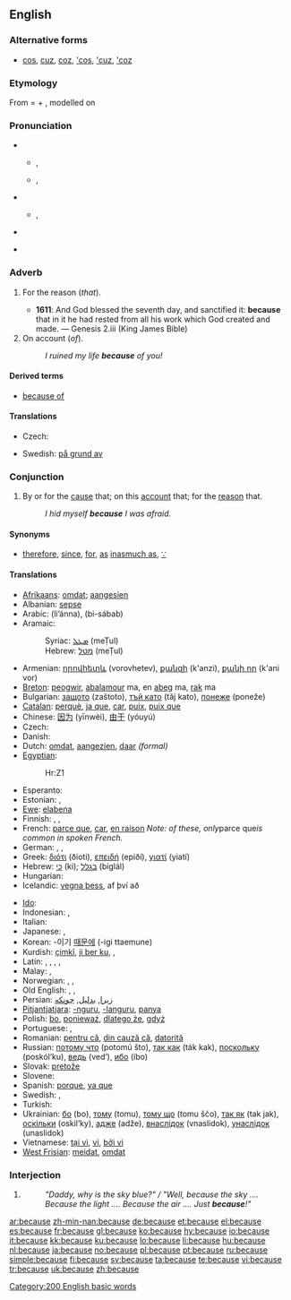 {{wikipedia}}
==English==

{{rank|between|face|tell|175|because|few|whom|love}}
===Alternative forms===
*[[cos]], [[cuz]], [[coz]], [['cos]], [['cuz]], [['coz]]

===Etymology===
From {{etyl|enm|en}} {{term|bi cause|lang=enm}} = {{term|bi|lang=enm||by}} + {{term|cause|lang=enm}}, modelled on {{etyl|fro|enm}} {{term|par cause|lang=fro}}

===Pronunciation===
* {{qualifier|stressed}}
** {{a|UK}} {{IPA|/bɪˈkɒz/}}, {{SAMPA|/bI"kQz/}}
** {{a|US}} {{IPA|/bɪˈkɔz/|/bɪˈkʌz/}}, {{SAMPA|/bI"kOz/|/bɪ"kVz/}}
* {{qualifier|unstressed}}
** {{IPA|/bɪkəz/}}, {{SAMPA|/bIk@z/}}
* {{audio|en-us-because.ogg|Audio (US)}}
*: {{rhymes|ɒz}}
* {{hyphenation|be|cause}}

===Adverb===
{{en-adv|-}}

# {{archaic}} For the reason (''that'').
#* '''1611''': And God blessed the seventh day, and sanctified it: '''because''' that in it he had rested from all his work which God created and made. — Genesis 2.iii (King James Bible)
# On account (''of'').
#: ''I ruined my life '''because''' of you!''

====Derived terms====
*[[because of]]

====Translations====
{{trans-top|on account}}
* Czech: {{t+|cs|kvůli}}
{{trans-mid}}
* Swedish: [[på grund av]]
{{trans-bottom}}

===Conjunction===
{{en-conj}}

# By or for the [[cause]] that; on this [[account]] that; for the [[reason]] that.
#: ''I hid myself '''because''' I was afraid.''

====Synonyms====
*{{sense|for the reason that}} [[therefore]], [[since]], [[for]], [[as]] [[inasmuch as]], [[∵]] {{i|mathematics symbol}}

====Translations====
{{trans-top|by or for the cause that; on this account that; for the reason that}}
* [[Afrikaans]]: [[omdat]]; [[aangesien]]
* Albanian: [[sepse]]
* Arabic: {{Arab|[[لأن|لأنّ]]}} (li’ánna), {{Arab|[[بسبب|بِسَبَب]]}} (bi-sábab)
* Aramaic:
*: Syriac: [[ܡܛܠ]] (meṬul)
*: Hebrew: [[מטל]] (meṬul)
* Armenian: [[որովհետև]] (vorovhetev), [[քանզի]] (k'anzi), [[քանի որ]] (k'ani vor)
* [[Breton]]: [[peogwir]], [[abalamour]] ma, en [[abeg]] ma, [[rak]] ma
* Bulgarian: [[защото]] (zaštoto), [[тъй като]] (tǎj kato), [[понеже]] (poneže)
* [[Catalan]]: [[perquè]], [[ja que]], [[car]], [[puix]], [[puix que]]
* Chinese: [[因为]] (yīnwèi), [[由于]] (yóuyú)
* Czech: {{t+|cs|protože}}
* Danish: {{t-|da|fordi}}
* Dutch: [[omdat]], [[aangezien]], [[daar]] ''(formal)''
* [[Egyptian]]: {{tø|egy|ḥr|xs=Egyptian}}
*: <hiero>Hr:Z1</hiero>
* Esperanto: {{t-|eo|ĉar|xs=Esperanto}}
* Estonian: {{t-|et|kuna}}, {{t|et|seepärast}}
* [[Ewe]]: [[elabena]]
* Finnish: {{t+|fi|koska}}, {{t+|fi|sillä}}, {{t+|fi|siksi}}
* French: [[parce que]], [[car]], [[en raison]] ''Note: of these, only ''parce que'' is common in spoken French.''
* German: {{t+|de|weil}}, {{t+|de|denn}}, {{t+|de|da}}
* Greek: [[διότι]] (ðioti), [[επειδή]] (epiðí), [[γιατί]] (yiatí)
* Hebrew: [[כי]] (ki); [[בגלל]] (biglál)
* Hungarian: {{t+|hu|mert}}
* Icelandic: [[vegna þess]], af því að
{{trans-mid}}
* [[Ido]]: {{t|io|pro ke}}
* Indonesian: {{t-|id|karena|xs=Indonesian}}, {{t-|id|sebab|xs=Indonesian}}
* Italian: {{t+|it|perché}}
* Japanese: {{t-|ja|なぜなら|tr=názenara|sc=Jpan}}, {{t-|ja|だって|tr=datte|sc=Jpan}}
* Korean: -이기 [[때문에]] (-igi ttaemune)
* Kurdish: [[çimkî]], [[ji ber ku]], {{ku-Arab|[[بۆ ئه‌وه‌]]}}, {{ku-Arab|[[چونکه‌]]}}
* Latin: {{t+|la|quia}}, {{t+|la|quod}}, {{t+|la|quoniam}}, {{t+|la|cum}}, {{t-|la|propter}}
* Malay: {{t-|ms|karena|xs=Malay}}, {{t-|ms|sebab|xs=Malay}}
* Norwegian: {{t+|no|fordi}}, {{t-|no|ettersom}}, {{t-|no|det kommer av}}
* Old English: {{t-|ang|þæs|xs=Old English}}, {{t-|ang|þæs þe|xs=Old English}}, {{t|ang|forþon þe|xs=Old English}}
* Persian: [[زیرا]], [[بدلیل]], [[چونکه]]
* [[Pitjantjatjara]]: [[-nguru]], [[-languru]], [[panya]]
* Polish: [[bo]], [[ponieważ]], [[dlatego że]], [[gdyż]]
* Portuguese: {{t+|pt|porque}}, {{t+|pt|já que}}
* Romanian: [[pentru că]], [[din cauză că]], [[datorită]]
* Russian: [[потому что]] (potomú što), [[так как]] (ták kak), [[поскольку]] (poskól’ku), [[ведь]] (ved’), [[ибо]] (íbo)
* Slovak: [[pretože]]
* Slovene: {{t+|sl|ker}}
* Spanish: [[porque]], [[ya que]]
* Swedish: {{t+|sv|därför att}}, {{t+|sv|eftersom}}
* Turkish: {{t+|tr|çünkü}}
* Ukrainian: [[бо]] (bo), [[тому]] (tomu), [[тому що]] (tomu ščo), [[так як]] (tak jak), [[оскiльки]] (oskil’ky), [[адже]] (adže), [[внаслiдок]] (vnaslidok), [[унаслiдок]] (unaslidok)
* Vietnamese: [[tại vì]], [[vì]], [[bởi vì]]
* [[West Frisian]]: [[meidat]], [[omdat]]
{{trans-bottom}}

===Interjection===
{{en-intj}}

# {{non-gloss definition|Used to terminate inquiry concerning origin or purpose, typically initiated by {{term|why}}}}
#: ''"Daddy, why is the sky blue?" / "Well, because the sky .... Because the light .... Because the air .... Just '''because'''!"''

[[Category:200 English basic words]]

[[ar:because]]
[[zh-min-nan:because]]
[[de:because]]
[[et:because]]
[[el:because]]
[[es:because]]
[[fr:because]]
[[gl:because]]
[[ko:because]]
[[hy:because]]
[[io:because]]
[[it:because]]
[[kk:because]]
[[ku:because]]
[[lo:because]]
[[li:because]]
[[hu:because]]
[[nl:because]]
[[ja:because]]
[[no:because]]
[[pl:because]]
[[pt:because]]
[[ru:because]]
[[simple:because]]
[[fi:because]]
[[sv:because]]
[[ta:because]]
[[te:because]]
[[vi:because]]
[[tr:because]]
[[uk:because]]
[[zh:because]]